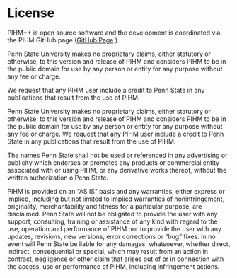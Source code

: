# License {-}


PIHM++ is open source software and the development is coordinated via the PIHM GitHub page ([GitHub Page](https://github.com/shulele/PIHM++) ).

Penn State University makes no proprietary claims, either statutory or otherwise, to this version and release of PIHM and considers PIHM to be in the public domain for use by any person or entity for any purpose without any fee or charge.

We request that any PIHM user include a credit to Penn State in any publications that result from the use of PIHM.


Penn State University makes no proprietary claims, either statutory or otherwise, to this version and release of PIHM and considers PIHM to be in the public domain for use by any person or entity for any purpose without any fee or charge. We request that any PIHM user include a credit to Penn State in any publications that result from the use of PIHM. 


The names Penn State shall not be used or referenced in any advertising or publicity which endorses or promotes any products or commercial entity associated with or using PIHM, or any derivative works thereof, without the written authorization o Penn State.

PIHM is provided on an "AS IS" basis and any warranties, either express or implied, including but not limited to implied warranties of noninfringement, originality, merchantability and fitness for a particular purpose, are disclaimed. Penn State will not be obligated to provide the user with any support, consulting, training or assistance of any kind with regard to the use, operation and performance of PIHM nor to provide the user with any updates, revisions, new versions, error corrections or "bug" fixes. In no event will Penn State be liable for any damages, whatsoever, whether direct, indirect, consequential or special, which may result from an action in contract, negligence or other claim that arises out of or in connection with the access, use or performance of PIHM, including infringement actions.
